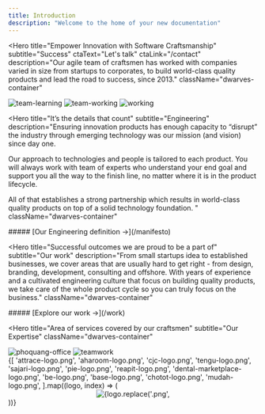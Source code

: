 ```yaml
---
title: Introduction
description: "Welcome to the home of your new documentation"
---
```

<Hero
  title="Empower Innovation
  with Software Craftsmanship"
  subtitle="Success"
  ctaText="Let's talk"
  ctaLink="/contact"
  description="Our agile team of craftsmen has worked with companies varied in size
  from startups to corporates, to build world-class quality products and
  lead the road to success, since 2013."
  className="dwarves-container"
>
<Section>
<Row gap="2xl">
<Image
  src="./images/home/team-learning.png"
  alt="team-learning"
/>
<Image
  src="./images/home/team-working.png"
  alt="team-working"
/>
<Image
  src="./images/home/working.png"
  alt="working"
/>
</Row>
</Section>
</Hero>

<Hero
  title="It’s the details that count"
  subtitle="Engineering"
  description="Ensuring innovation products has enough capacity to “disrupt” the industry through emerging
  technology was our mission (and vision) since day one.
  
  Our approach to technologies and people is tailored to each product. You will always work with
  team of experts who understand your end goal and support you all the way to the finish line, no
  matter where it is in the product lifecycle.
  
  All of that establishes a strong partnership which results in world-class quality products on top
  of a solid technology foundation.
  "
  className="dwarves-container"
>
<Section>
  <Container className="grid grid-cols-1 md:grid-cols-2 lg:grid-cols-4 gap-8 max-w-auto">
    <FeatureCard
      title="Pride in
      well-crafted products"
      bgImage="./images/home/svg/bg-item-1.svg"
      iconImg="./images/home/svg/logo-item-1.svg"
    />
    <FeatureCard
      title="Cultivating
      engineering culture"
      bgImage="./images/home/svg/bg-item-2.svg"
      iconImg="./images/home/svg/logo-item-2.svg"
    />
    <FeatureCard
      title="Embracing the Agile Manifesto"
      bgImage="./images/home/svg/bg-item-3.svg"
      iconImg="./images/home/svg/logo-item-3.svg"
    />
    <FeatureCard
      title="Technical decision based on real value"
      bgImage="./images/home/svg/bg-item-4.svg"
      iconImg="./images/home/svg/logo-item-4.svg"
    />
  </Container>
</Section>
##### [Our Engineering definition →](/manifesto)
</Hero>

<Hero
  title="Successful outcomes
  we are proud to be a part of"
  subtitle="Our work"
  description="From small startups idea to established businesses, we cover areas that are usually hard to get
  right - from design, branding, development, consulting and offshore. With years of experience
  and a cultivated engineering culture that focus on building quality products, we take care of the
  whole product cycle so you can truly focus on the business."
  className="dwarves-container"
>
<Section>
  <Container className="grid grid-cols-1 lg:grid-cols-2 gap-8 max-w-auto">
    <SolutionHighlight
      label="Ideate"
      title="Spark and kick-off your innovation ideas"
      description="We’re the “soul mate” you need to ship the MVP in a
      timely manner so you can quickly validate your idea
      and turn it into reality."
      bgGraphic="./images/home/svg/bg-ideate.svg"
    />
    <SolutionHighlight
      label="Design"
      title="Empower startups through design solutions"
      description="Emphasize your business solution through Design
      Thinking - our approach to create strategic and
      people-centric design solutions. Together we
      collaborate to build experiences that make a
      successful product."
      bgGraphic="./images/home/svg/bg-branding.svg"
    />
    <SolutionHighlight
      label="Build"
      title="Make your dream product possible"
      description="Our woodland, backed by talented and ambitious
      workforce with years of experience, is the top-of-mind
      place for founders looking to scale up their engineering
      capabilities."
      bgGraphic="./images/home/svg/bg-build.svg"
    />
    <SolutionHighlight
      label="Offshore"
      title="Build a trustworthy network
      between talents and founders"
      description="Over the years, we thrive to continuously build a wide
      network of trust between talents and founders, with
      trust at the center of values.
      We connect founders with skillful developers across Asia."
      bgGraphic="./images/home/svg/bg-offshore.svg"
    />
  </Container>
</Section>
##### [Explore our work →](/work)
</Hero>

<Hero
  title="Area of services covered by our craftsmen"
  subtitle="Our Expertise"
  className="dwarves-container"
>
<Section>
  <NavigationDropDownContent
    groups={siteConfig?.header?.navigation.tabs[0].groups}
    className="grid-cols-1 md:grid-cols-2 lg:grid-cols-4 gap-8 max-w-auto mx-0 px-0"
  />
</Section>
</Hero>

<Section className="dwarves-container">
  <HStack gap="xl">
  <FlexItem className="flex-1 lg:basis-2/3">
    <Image
      src="./images/home/phoquang-office.jpg"
      alt="phoquang-office"
    />
    </FlexItem>
  <FlexItem className="hidden lg:block lg:basis-1/3">
    <Image
      src="./images/home/teamwork.png"
      alt="teamwork"
      className="px-2.5"
    />
    </FlexItem>
  </HStack>
</Section>

<Section className="mx-auto py-16 flex items-center w-full dwarves-container !max-w-6xl">
  <Container className="grid grid-cols-2 lg:grid-cols-4 gap-8 max-w-auto">
    {[
      'attrace-logo.png',
      'aharoom-logo.png',
      'cjc-logo.png',
      'tengu-logo.png',
      'sajari-logo.png',
      'pie-logo.png',
      'reapit-logo.png',
      'dental-marketplace-logo.png',
      'be-logo.png',
      'base-logo.png',
      'chotot-logo.png',
      'mudah-logo.png',
    ].map((logo, index) => (
      <Center className="h-full lg:h-40 max-h-[160px] px-12" key={index}>
        <Image
          src={`/content/images/home/${logo}`}
          alt={logo.replace('.png', '')}
          className="w-auto"
        />
      </Center>
    ))}
  </Container>
</Section>

<Contact />
